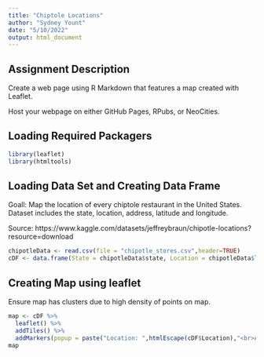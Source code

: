 ---
title: "Chiptole Locations"
author: "Sydney Yount"
date: "5/10/2022"
output: html_document
---

## Assignment Description

Create a web page using R Markdown that features a map created with Leaflet. 

Host your webpage on either GitHub Pages, RPubs, or NeoCities.

## Loading Required Packagers

```{r}
library(leaflet)
library(htmltools)
```
## Loading Data Set and Creating Data Frame

Goall: Map the location of every chiptole restaurant in the United States. Dataset includes the state, location, address, latitude and longitude. 

Source: https://www.kaggle.com/datasets/jeffreybraun/chipotle-locations?resource=download

```{r}
chipotleData <- read.csv(file = "chipotle_stores.csv",header=TRUE)
cDF <- data.frame(State = chipotleData$state, Location = chipotleData$location, Address = chipotleData$address, Latitude = chipotleData$latitude, Longitude = chipotleData$longitude)
```
## Creating Map using leaflet 
Ensure map has clusters due to high density of points on map.  
```{r}
map <- cDF %>%
  leaflet() %>%
  addTiles() %>%
  addMarkers(popup = paste("Location: ",htmlEscape(cDF$Location),"<br>Address: ",htmlEscape(cDF$Address)), clusterOptions = markerClusterOptions())
map
```